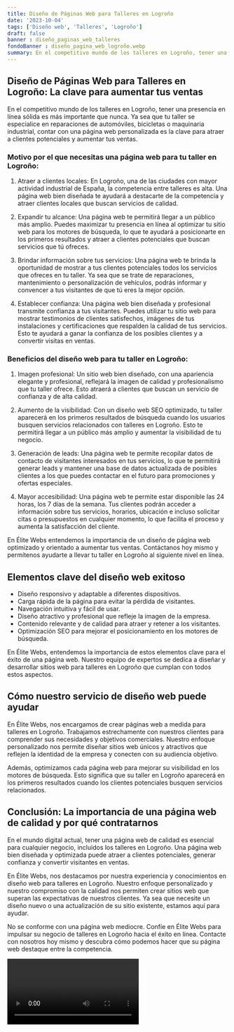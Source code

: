 ```yaml
---
title: Diseño de Páginas Web para Talleres en Logroño
date: '2023-10-04'
tags: ['Diseño web', 'Talleres', 'Logroño']
draft: false
banner : diseño_paginas_web_talleres
fondoBanner : diseño_pagina_web_logroño.webp
summary: En el competitivo mundo de los talleres en Logroño, tener una presencia en línea sólida es más importante que nunca. Ya sea que tu taller se especialice en reparaciones de automóviles, bicicletas o maquinaria industrial, contar con una página web personalizada es la clave para atraer a clientes potenciales y aumentar tus ventas.
---
```


## Diseño de Páginas Web para Talleres en Logroño: La clave para aumentar tus ventas

En el competitivo mundo de los talleres en Logroño, tener una presencia en línea sólida es más importante que nunca. Ya sea que tu taller se especialice en reparaciones de automóviles, bicicletas o maquinaria industrial, contar con una página web personalizada es la clave para atraer a clientes potenciales y aumentar tus ventas.

### Motivo por el que necesitas una página web para tu taller en Logroño:

1. Atraer a clientes locales: En Logroño, una de las ciudades con mayor actividad industrial de España, la competencia entre talleres es alta. Una página web bien diseñada te ayudará a destacarte de la competencia y atraer clientes locales que buscan servicios de calidad.

2. Expandir tu alcance: Una página web te permitirá llegar a un público más amplio. Puedes maximizar tu presencia en línea al optimizar tu sitio web para los motores de búsqueda, lo que te ayudará a posicionarte en los primeros resultados y atraer a clientes potenciales que buscan servicios que tú ofreces.

3. Brindar información sobre tus servicios: Una página web te brinda la oportunidad de mostrar a tus clientes potenciales todos los servicios que ofreces en tu taller. Ya sea que se trate de reparaciones, mantenimiento o personalización de vehículos, podrás informar y convencer a tus visitantes de que tú eres la mejor opción.

4. Establecer confianza: Una página web bien diseñada y profesional transmite confianza a tus visitantes. Puedes utilizar tu sitio web para mostrar testimonios de clientes satisfechos, imágenes de tus instalaciones y certificaciones que respalden la calidad de tus servicios. Esto te ayudará a ganar la confianza de los posibles clientes y a convertir visitas en ventas.

### Beneficios del diseño web para tu taller en Logroño:

1. Imagen profesional: Un sitio web bien diseñado, con una apariencia elegante y profesional, reflejará la imagen de calidad y profesionalismo que tu taller ofrece. Esto atraerá a clientes que buscan un servicio de confianza y de alta calidad.

2. Aumento de la visibilidad: Con un diseño web SEO optimizado, tu taller aparecerá en los primeros resultados de búsqueda cuando los usuarios busquen servicios relacionados con talleres en Logroño. Esto te permitirá llegar a un público más amplio y aumentar la visibilidad de tu negocio.

3. Generación de leads: Una página web te permite recopilar datos de contacto de visitantes interesados en tus servicios, lo que te permitirá generar leads y mantener una base de datos actualizada de posibles clientes a los que puedes contactar en el futuro para promociones y ofertas especiales.

4. Mayor accesibilidad: Una página web te permite estar disponible las 24 horas, los 7 días de la semana. Tus clientes podrán acceder a información sobre tus servicios, horarios, ubicación e incluso solicitar citas o presupuestos en cualquier momento, lo que facilita el proceso y aumenta la satisfacción del cliente.

En Élite Webs entendemos la importancia de un diseño de página web optimizado y orientado a aumentar tus ventas. Contáctanos hoy mismo y permítenos ayudarte a llevar tu taller en Logroño al siguiente nivel en línea.


<GifSeo />

<Cta />

## Elementos clave del diseño web exitoso

- Diseño responsivo y adaptable a diferentes dispositivos.
- Carga rápida de la página para evitar la pérdida de visitantes.
- Navegación intuitiva y fácil de usar.
- Diseño atractivo y profesional que refleje la imagen de la empresa.
- Contenido relevante y de calidad para atraer y retener a los visitantes.
- Optimización SEO para mejorar el posicionamiento en los motores de búsqueda.

En Élite Webs, entendemos la importancia de estos elementos clave para el éxito de una página web. Nuestro equipo de expertos se dedica a diseñar y desarrollar sitios web para talleres en Logroño que cumplan con todos estos aspectos.

## Cómo nuestro servicio de diseño web puede ayudar

En Élite Webs, nos encargamos de crear páginas web a medida para talleres en Logroño. Trabajamos estrechamente con nuestros clientes para comprender sus necesidades y objetivos comerciales. Nuestro enfoque personalizado nos permite diseñar sitios web únicos y atractivos que reflejen la identidad de la empresa y conecten con su audiencia objetivo.

Además, optimizamos cada página web para mejorar su visibilidad en los motores de búsqueda. Esto significa que su taller en Logroño aparecerá en los primeros resultados cuando los clientes potenciales busquen servicios relacionados.

## Conclusión: La importancia de una página web de calidad y por qué contratarnos

En el mundo digital actual, tener una página web de calidad es esencial para cualquier negocio, incluidos los talleres en Logroño. Una página web bien diseñada y optimizada puede atraer a clientes potenciales, generar confianza y convertir visitantes en ventas.

En Élite Webs, nos destacamos por nuestra experiencia y conocimientos en diseño web para talleres en Logroño. Nuestro enfoque personalizado y nuestro compromiso con la calidad nos permiten crear sitios web que superan las expectativas de nuestros clientes. Ya sea que necesite un diseño nuevo o una actualización de su sitio existente, estamos aquí para ayudar.

No se conforme con una página web mediocre. Confíe en Élite Webs para impulsar su negocio de talleres en Logroño hacia el éxito en línea. Contacte con nosotros hoy mismo y descubra cómo podemos hacer que su página web destaque entre la competencia.

<Video />

<CtaBot job='Talleres' city='Logroño'/>

<Gmaps query='Logroño+españa+maps' />